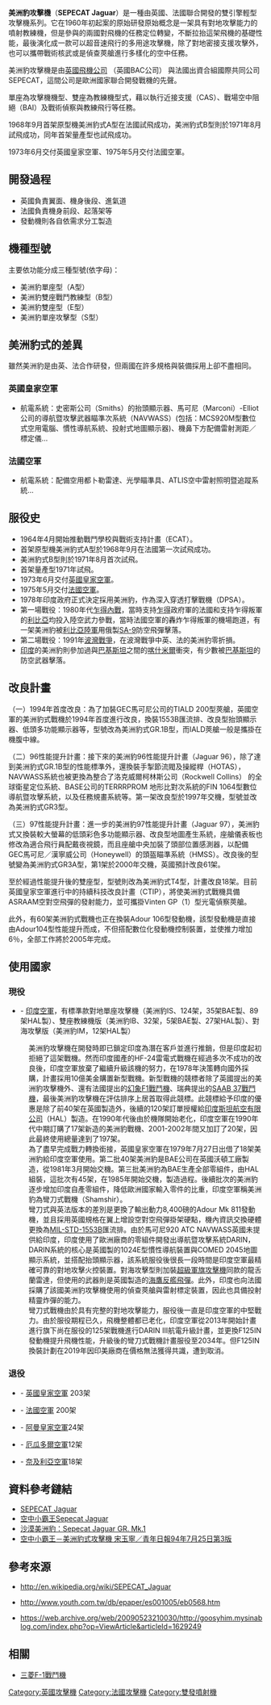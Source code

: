 {{noteTA
|T= zh-hk:美洲豹攻擊機;zh-hans:美洲豹攻击机;zh-tw:美洲豹攻擊機;
|1=zh-hans:达索; zh-hant:達梭;
}}

{{軍用飛機
|名稱        = SEPECAT Jaguar<br />美洲豹攻擊機
|圖片        = [[File:Jaguar_DF-SD-05-05511.JPEG|300px]]
|照片說明    = [[法國空軍|法國空軍]]美洲豹攻擊機
|類型        = [[双发飞行器|双引擎]][[多用途戰機|多用途戰機]] / [[密接支援|密接支援]][[攻擊機|攻擊機]]
|代號        =
|乘員        = 2  
|首飛        = 1968年9月
|服役        = 1978年
|退役        = 
|設計        = 多間英法公司
|生產        = '''歐洲戰鬥教練和戰術支援飛機製造公司（SEPECAT）'''<br/>合組自<br/>[[英國飛機公司|英國飛機公司]]<br/>[[法國達梭公司|法國達梭公司]]
|產量        = 573架
|造價        =  
|狀態        = 退役，仅印度空军仍在役
|用戶        = {{flagicon|UK}}[[英國皇家空軍|英國皇家空軍]] 203架<br /> {{flagicon|FRA}}[[法國空軍|法國空軍]] 200架<br/>{{flagicon|IND}}[[印度空軍|印度空軍]]116架<br />{{flagicon|OMN}}[[阿曼皇家空軍|阿曼皇家空軍]]24架<br />{{flagicon|ECU}}[[厄瓜多爾空軍|厄瓜多爾空軍]]12架<br />{{flagicon|NGR}}[[奈及利亞空軍|奈及利亞空軍]]18架
|衍生自      = 
|衍生        = 美洲豹單座攻擊型（S型）<br /> 美洲豹雙座戰鬥教練型（B型）<br /> 美洲豹單座型（A型）<br /> 美洲豹雙座型（E型）
|前型        =  
|次型        = 
|succeeded_by= 
|榮譽        = 
|數據        =
|長度        = <!--{{convert| |m}}-->
|翼展        = <!--{{convert| |m}}-->
|旋翼直徑    =
|高度        = <!--{{convert| |m}}-->
|翼面積      = <!--{{convert| |m2}}-->
|翼剖面      =
|旋翼面積    =
|空重        = <!--{{convert| |kg}}-->
|載重        = 
|貨艙容積    =
|正常起飛重量= 
|最大起飛重量= 15700千克
|最大著陸重量= 
|發動機      = 2具[[罗尔斯·罗伊斯股份有限公司|勞斯萊斯]]{{tsl|en|Rolls-Royce Turbomeca Adour|Turbomeca Adour Mk.102 渦輪扇發動機}}
|最大飛行速度= 1.6馬赫
|推力        = <!--{{convert| |kN}}（軍用推力）<br/>{{convert| |kN}}（後燃推力）-->
|推力向量    = 
|燃油量      = <!--{{convert| |kg}}（內部燃油量）-->
|最大速度    = <!--{{convert| |Mach}}; {{convert| |km/h}}-->
|巡航速度    = <!--{{convert| |Mach}}-->
|爬升率      = <!--米/秒<br/>   英尺/分-->
|實用升限    =  
|最大升限    = 14000米
|最大航程    = <!--{{convert| |km}}（標準掛載）<br/>{{convert| |km}}（帶四具[[副油箱|副油箱]]）-->
|作戰半徑    = 908千米
|巡航半徑    =
|翼負荷      = 
|旋翼負荷    =
|推重比      = <!--0.??:1-->
|馬力重量比  =
|最大過載    =  
|滑跑距離    =
|機槍        =
|機炮        = 1門[[亞丁轉輪式機炮|亞丁]]轉輪式機炮  或<br/>1門[[德發轉輪式機炮|德發 DEFA]] 30毫米轉輪式機炮
|火箭        = [[CRV7航空火箭彈|CRV7航空火箭彈]]<br/>Martel [[SNEB航空火箭彈|SNEB航空火箭彈]]
|飛彈        = 空對空飛彈：<br />[[AIM-9響尾蛇飛彈|AIM-9響尾蛇短程空對空導彈]]<br />[[AIM-132先進短程空對空飛彈|AIM-132先進短程空對空導彈]]<br/>[[魔術空對空飛彈|R.550 魔術空對空導彈]]<br /><br />
對海：<br />[[魚叉反艦飛彈|魚叉反艦飛彈]]<br /><br />
對地：<br />[[AS30型雷射導引空對地飛彈|AS30型雷射導引空對地飛彈]]<br />[[AS37型反輻射／雷射導引飛彈|AS37型反輻射／雷射導引飛彈]]
|炸彈        = [[BL_5系列通用炸彈|BL 5系列通用炸彈]]<br />[[Mk_80系列炸彈|Mk 82低阻力通用炸彈]]<br />[[GBU-24鋪路三式激光制導炸彈|鋪路（Paveway）II/III型雷射/GPS導引炸彈]]<br />等 各種通用炸彈<br /><br />CBU—87型[[集束炸彈|集束炸彈]]<br/>[[凝固汽油彈|凝固汽油彈]]<br />[[JP233|JP233]]反跑道炸彈<br /><br/>法國空軍的美洲豹可掛載AN52型戰術核彈
|其他        = 偵照莢艙<br/>電子戰莢艙
}}

'''美洲豹攻擊機'''（'''SEPECAT Jaguar'''）是一種由英國、法國聯合開發的雙引擎輕型攻擊機系列。它在1960年初起案的原始研發原始概念是一架具有對地攻擊能力的噴射教練機，但是參與的兩國對飛機的任務定位轉變，不斷拉抬這架飛機的基礎性能，最後演化成一款可以超音速飛行的多用途攻擊機，除了對地密接支援攻擊外，也可以攜帶戰術核武或是偵查莢艙進行多樣化的空中任務。

美洲豹攻擊機是由[[英國飛機公司|英國飛機公司]] （英國BAC公司） 與法國{{link-en|布萊蓋飛機公司|Bréguet Aviation}}出資合組國際共同公司SEPECAT，這間公司是歐洲國家聯合開發戰機的先聲。

單座為攻擊機機型、雙座為教練機型式，藉以執行近接支援（CAS）、戰場空中阻絕（BAI）及戰術偵察與教練飛行等任務。

1968年9月首架原型機美洲豹式A型在法國試飛成功，美洲豹式B型則於1971年8月試飛成功，同年首架量產型也試飛成功。

1973年6月交付英國皇家空軍、1975年5月交付法國空軍。

== 開發過程 ==
*英國負責翼面、機身後段、進氣道
*法國負責機身前段、起落架等
*發動機則各自依需求分工製造

== 機種型號 ==
主要依功能分成三種型號(依字母)：
*美洲豹單座型（A型）
*美洲豹雙座戰鬥教練型（B型）
*美洲豹雙座型（E型）
*美洲豹單座攻擊型（S型）

== 美洲豹式的差異 ==
雖然美洲豹是由英、法合作研發，但兩國在許多規格與裝備採用上卻不盡相同。

=== 英國皇家空軍 ===

*航電系統：史密斯公司（Smiths）的抬頭顯示器、馬可尼（Marconi）-Elliot公司的導航暨攻擊武器瞄準次系統（NAVWASS）(包括：MCS920M型數位式空用電腦、慣性導航系統、投射式地圖顯示器)、機鼻下方配備雷射測距／標定儀…

=== 法國空軍 ===

*航電系統：配備空用都卜勒雷達、光學瞄準具、ATLIS空中雷射照明暨追蹤系統…

== 服役史 ==
*1964年4月開始推動戰鬥學校與戰術支持計畫（ECAT）。
*首架原型機美洲豹式A型於1968年9月在法國第一次試飛成功。
*美洲豹式B型則於1971年8月首次試飛。
*首架量產型1971年試飛。
*1973年6月交付[[英國皇家空軍|英國皇家空軍]]。
*1975年5月交付[[法國空軍|法國空軍]]。
*1978年印度政府正式決定採用美洲豹，作為深入穿透打擊戰機（DPSA）。
*第一場戰役：1980年代[[乍得內戰|乍得內戰]]，當時支持[[乍得|乍得]]政府軍的法國和支持乍得叛軍的[[利比亞|利比亞]]均投入陸空武力參戰，當時法國空軍的轟炸乍得叛軍的機場跑道，有一架美洲豹被[[利比亞陸軍|利比亞陸軍]]用俄製[[SA-9|SA-9]]防空飛彈擊落。
*第二場戰役：1991年[[波灣戰爭|波灣戰爭]]，在波灣戰爭中英、法的美洲豹零折損。
*[[印度|印度]]的美洲豹則參加過與[[巴基斯坦|巴基斯坦]]之間的[[喀什米爾|喀什米爾]]衝突，有少數被[[巴基斯坦|巴基斯坦]]的防空武器擊落。

== 改良計畫 ==
（一）1994年首度改良：為了加裝GEC馬可尼公司的TIALD 200型莢艙，英國空軍的美洲豹式戰機於1994年首度進行改良，換裝1553B匯流排、改良型抬頭顯示器、低頭多功能顯示器等，型號改為美洲豹式GR.1B型，而IALD莢艙一般是攜掛在機腹中線。

（二）96性能提升計畫：接下來的美洲豹96性能提升計畫（Jaguar 96），除了達到美洲豹式GR.1B型的性能標準外，還換裝手掣節流閥及操縱桿（HOTAS），NAVWASS系統也被更換為整合了洛克威爾柯林斯公司（Rockwell Collins） 的全球衛星定位系統、BASE公司的TERRRPROM 地形比對次系統的FIN 1064型數位導航暨攻擊系統，以及任務規畫系統等。第一架改良型於1997年交機，型號並改為美洲豹式GR3型。

（三）97性能提升計畫：進一步的美洲豹97性能提升計畫（Jaguar 97），美洲豹式又換裝較大螢幕的低頭彩色多功能顯示器、改良型地圖產生系統，座艙儀表板也修改為適合飛行員配戴夜視鏡，而且座艙中央加裝了頭部位置感測器，以配備GEC馬可尼／漢寧威公司（Honeywell）的頭盔瞄準系統（HMSS）。改良後的型號變為美洲豹式GR3A型，第1架於2000年交機，英國預計改良61架。

至於經過性能提升後的雙座型，型號則改為美洲豹式T4型，計畫改良18架。目前英國皇家空軍進行中的持續科技改良計畫（CTIP），將使美洲豹式戰機具備 ASRAAM空對空飛彈的發射能力，並可攜掛Vinten GP（1）型光電偵察莢艙。

此外，有60架美洲豹式戰機也正在換裝Adour 106型發動機，該型發動機是直接由Adour104型性能提升而成，不但搭配數位化發動機控制裝置，並使推力增加6％，全部工作將於2005年完成。


== 使用國家 ==
=== 現役 ===
*{{IND}} - [[印度空軍|印度空軍]]，有標準款對地單座攻擊機（美洲豹IS、124架，35架BAE製、89架HAL製）、雙座教練機版（美洲豹IB、32架，5架BAE製、27架HAL製）、對海攻擊版（美洲豹IM，12架HAL製）
:美洲豹攻擊機在開發時即已鎖定印度為潛在客戶並進行推銷，但是印度起初拒絕了這架戰機。然而印度國產的HF-24雷電式戰機在經過多次不成功的改良後，印度空軍放棄了繼續升級該機的努力，在1978年決策轉向國外採購，計畫採用10億美金購置新型戰機。新型戰機的競標者除了英國提出的美洲豹攻擊機外、還有法國提出的[[幻象F1戰鬥機|幻象F1戰鬥機]]、瑞典提出的[[SAAB_37戰鬥機|SAAB 37戰鬥機]]，最後美洲豹攻擊機在評估排序上居首取得此競標。此競標給予印度的優惠是除了前40架在英國製造外，後續的120架訂單授權給[[印度斯坦航空有限公司|印度斯坦航空有限公司]]（HAL）製造。在1990年代後由於機隊開始老化，印度空軍在1990年代中期訂購了17架新造的美洲豹戰機、2001-2002年間又加訂了20架，因此最終使用總量達到了197架。
:為了盡早完成戰力轉換銜接，英國皇家空軍在1979年7月27日出借了18架美洲豹給印度空軍使用。第二批40架美洲豹是BAE公司在英國沃頓工廠製造，從1981年3月開始交機。第三批美洲豹為BAE生產全部零組件，由HAL組裝，這批次有45架，在1985年開始交機，製造過程。後續批次的美洲豹逐步增加印度自產零組件，降低歐洲國家輸入零件的比重，印度空軍稱美洲豹為彎刀式戰機（Shamshir）。
:彎刀式與英法版本的差別是更換了輸出動力8,400磅的Adour Mk 811發動機，並且採用英國規格在翼上增設空對空飛彈掛架硬點，機內資訊交換硬體更換為[[MIL-STD-1553|MIL-STD-1553]]B匯流排。由於馬可尼920 ATC NAVWASS英國未提供給印度，印度使用了歐洲廠商的零組件開發出導航暨攻擊系統DARIN，DARIN系統的核心是英國{{link-en|費蘭提公司|Ferranti}}製的1024E型慣性導航裝置與COMED 2045地圖顯示系統，並搭配抬頭顯示器，該系統服役後很長一段時間是印度空軍最精確可靠的對地攻擊火控裝置。對海攻擊型則加裝[[超級軍旗攻擊機|超級軍旗攻擊機]]同款的龍舌蘭雷達，但使用的武器則是英國製造的[[海鷹反艦飛彈|海鷹反艦飛彈]]。此外，印度也向法國採購了該國美洲豹攻擊機使用的偵查莢艙與雷射標定裝置，因此也具備投射精靈炸彈的能力。
:彎刀式戰機由於具有完整的對地攻擊能力，服役後一直是印度空軍的中堅戰力。由於服役期程已久，飛機整體都已老化，印度空軍從2013年開始計畫進行旗下尚在服役的125架戰機進行DARIN III航電升級計畫，並更換F125IN發動機提升飛機性能，升級後的彎刀式戰機計畫服役至2034年。但F125IN換裝計劃在2019年因印美廠商在價格無法獲得共識，遭到取消。

=== 退役 ===
*{{UK}} - [[英國皇家空軍|英國皇家空軍]] 203架
*{{FRA}} - [[法國空軍|法國空軍]] 200架
*{{OMN}} - [[阿曼皇家空軍|阿曼皇家空軍]]24架
*{{ECU}} - [[厄瓜多爾空軍|厄瓜多爾空軍]]12架
*{{NGR}} - [[奈及利亞空軍|奈及利亞空軍]]18架

== 資料參考鏈結 ==
*[http://en.wikipedia.org/wiki/SEPECAT_Jaguar SEPECAT Jaguar] {{Wayback|url=http://en.wikipedia.org/wiki/SEPECAT_Jaguar |date=20111020083235 }}
*[https://web.archive.org/web/20160310012203/http://forum.u-car.com.tw/thread.asp?forumid=190339 空中小霸王Sepecat Jaguar]
*[https://web.archive.org/web/20090523210030/http://goosyhim.mysinablog.com/index.php?op=ViewArticle&articleId=1629249 沙漠美洲豹：Sepecat Jaguar GR. Mk.1]
*[http://www.youth.com.tw/db/epaper/es001005/eb0568.htm 空中小霸王－美洲豹式攻擊機 宋玉寧／青年日報94年7月25日第3版] {{Wayback|url=http://www.youth.com.tw/db/epaper/es001005/eb0568.htm |date=20100727150524 }}

== 參考來源 ==
*<references />http://en.wikipedia.org/wiki/SEPECAT_Jaguar {{Wayback|url=http://en.wikipedia.org/wiki/SEPECAT_Jaguar |date=20111020083235 }}
*<references />http://www.youth.com.tw/db/epaper/es001005/eb0568.htm {{Wayback|url=http://www.youth.com.tw/db/epaper/es001005/eb0568.htm |date=20100727150524 }}
*<references />https://web.archive.org/web/20090523210030/http://goosyhim.mysinablog.com/index.php?op=ViewArticle&articleId=1629249

== 相關 ==
* [[三菱F-1戰鬥機|三菱F-1戰鬥機]]

{{aircontent|
|sequence=
|see also=
|lists=
}}

{{BAE aircraft}}
{{HAL aircraft}}
{{Dassault aircraft}}
[[Category:英國攻擊機|Category:英國攻擊機]]
[[Category:法國攻擊機|Category:法國攻擊機]]
[[Category:雙發噴射機|Category:雙發噴射機]]